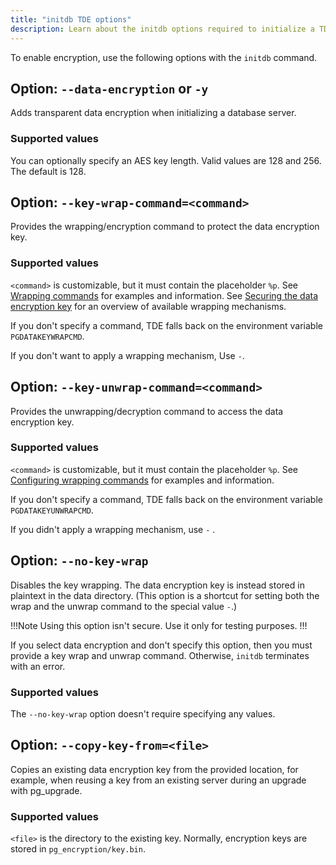 ```yaml
---
title: "initdb TDE options" 
description: Learn about the initdb options required to initialize a TDE-encrypted database.
---
```


To enable encryption, use the following options with the `initdb` command.

## Option: `--data-encryption` or `-y`

Adds transparent data encryption when initializing a database server.

### Supported values

You can optionally specify an AES key length. Valid values are 128 and 256. The default is 128.

## Option: `--key-wrap-command=<command>`

Provides the wrapping/encryption command to protect the data encryption key.

### Supported values

`<command>` is customizable, but it must contain the placeholder `%p`. See [Wrapping commands](secure_key/#configuring-a-wrapping-and-unwrapping-command) for examples and information. See [Securing the data encryption key](secure_key) for an overview of available wrapping mechanisms.

If you don't specify a command, TDE falls back on the environment variable `PGDATAKEYWRAPCMD`.

If you don't want to apply a wrapping mechanism, Use `-`. 

## Option: `--key-unwrap-command=<command>`

Provides the unwrapping/decryption command to access the data encryption key.

### Supported values

`<command>` is customizable, but it must contain the placeholder `%p`. See [Configuring wrapping commands](secure_key/#configuring-a-wrapping-and-unwrapping-command) for examples and information.

If you don't specify a command, TDE falls back on the environment variable `PGDATAKEYUNWRAPCMD`.

If you didn't apply a wrapping mechanism, use `-` .
 
## Option: `--no-key-wrap`

Disables the key wrapping. The data encryption key is instead stored in plaintext in the data directory. (This option is a shortcut for setting both the wrap and the unwrap command to the special value `-`.)

!!!Note
   Using this option isn't secure. Use it only for testing purposes.
!!!
  
If you select data encryption and don't specify this option, then you must provide a key wrap and unwrap command. Otherwise, `initdb` terminates with an error.

### Supported values

The `--no-key-wrap` option doesn't require specifying any values.

## Option: `--copy-key-from=<file>`

Copies an existing data encryption key from the provided location, for example, when reusing a key from an existing server during an upgrade with pg_upgrade.

### Supported values

`<file>` is the directory to the existing key. Normally, encryption keys are stored in `pg_encryption/key.bin`.
